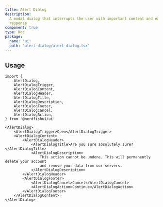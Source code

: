 ```yaml
---
title: Alert Dialog
description:
  A modal dialog that interrupts the user with important content and expects a
  response
component: true
type: Doc
package:
  name: 'ui'
  path: 'alert-dialog/alert-dialog.tsx'
---
```


<ComponentExample src="/src/examples/alert-dialog/demo.tsx">
	<AlertDialogDemo />
</ComponentExample>

## Usage

```tsx
import {
	AlertDialog,
	AlertDialogTrigger,
	AlertDialogContent,
	AlertDialogHeader,
	AlertDialogTitle,
	AlertDialogDescription,
	AlertDialogFooter,
	AlertDialogCancel,
	AlertDialogAction,
} from '@nerdfishui/ui'
```

```tsx
<AlertDialog>
	<AlertDialogTrigger>Open</AlertDialogTrigger>
	<AlertDialogContent>
		<AlertDialogHeader>
			<AlertDialogTitle>Are you sure absolutely sure?</AlertDialogTitle>
			<AlertDialogDescription>
				This action cannot be undone. This will permanently delete your account
				and remove your data from our servers.
			</AlertDialogDescription>
		</AlertDialogHeader>
		<AlertDialogFooter>
			<AlertDialogCancel>Cancel</AlertDialogCancel>
			<AlertDialogAction>Continue</AlertDialogAction>
		</AlertDialogFooter>
	</AlertDialogContent>
</AlertDialog>
```
